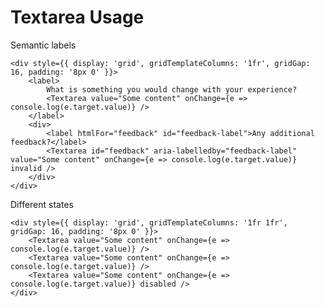 # Textarea Usage

Semantic labels

```tsx
<div style={{ display: 'grid', gridTemplateColumns: '1fr', gridGap: 16, padding: '8px 0' }}>
    <label>
        What is something you would change with your experience?
        <Textarea value="Some content" onChange={e => console.log(e.target.value)} />
    </label>
    <div>
        <label htmlFor="feedback" id="feedback-label">Any additional feedback?</label>
        <Textarea id="feedback" aria-labelledby="feedback-label" value="Some content" onChange={e => console.log(e.target.value)} invalid />
    </div>
</div>
```

Different states

```tsx
<div style={{ display: 'grid', gridTemplateColumns: '1fr 1fr', gridGap: 16, padding: '8px 0' }}>
    <Textarea value="Some content" onChange={e => console.log(e.target.value)} />
    <Textarea value="Some content" onChange={e => console.log(e.target.value)} />
    <Textarea value="Some content" onChange={e => console.log(e.target.value)} disabled />
</div>
```